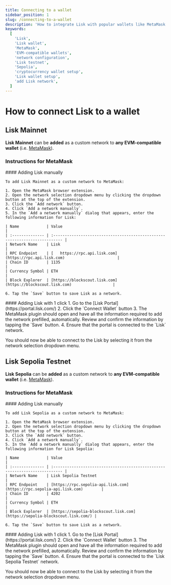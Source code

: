 ```yaml
---
title: Connecting to a wallet
sidebar_position: 1
slug: /connecting-to-a-wallet
description: 'How to integrate Lisk with popular wallets like MetaMask.'
keywords:
  [
    'Lisk',
    'Lisk wallet',
    'MetaMask',
    'EVM-compatible wallets',
    'network configuration',
    'Lisk testnet',
    'Sepolia',
    'cryptocurrency wallet setup',
    'Lisk wallet setup',
    'add Lisk network',
  ]
---
```



# How to connect Lisk to a wallet

## Lisk Mainnet

**Lisk Mainnet** can be **added** as a custom network to **any EVM-compatible wallet** (i.e. [MetaMask](https://metamask.io/)).

### Instructions for MetaMask

<Tabs>
  <TabItem value="manual" label="Adding Lisk manually" default>
    #### Adding Lisk manually

    To add Lisk Mainnet as a custom network to MetaMask:

    1. Open the MetaMask browser extension.
    2. Open the network selection dropdown menu by clicking the dropdown button at the top of the extension.
    3. Click the `Add network` button.
    4. Click `Add a network manually`.
    5. In the `Add a network manually` dialog that appears, enter the following information for Lisk:

    | Name            | Value                                                                       |
    | :-------------- | :-------------------------------------------------------------------------- |
    | Network Name    | Lisk                                                                        |
    | RPC Endpoint    | [	https://rpc.api.lisk.com](https://rpc.api.lisk.com)                       |
    | Chain ID        | 1135                                                                        |
    | Currency Symbol | ETH                                                                         |
    | Block Explorer  | [https://blockscout.lisk.com](https://blockscout.lisk.com)                  |

    6. Tap the `Save` button to save Lisk as a network.
  </TabItem>
  <TabItem value="1click" label="1-Click solution">
    #### Adding Lisk with 1 click
    1. Go to the [Lisk Portal](https://portal.lisk.com/)
    2. Click the `Connect Wallet` button
    3. The MetaMask plugin should open and have all the information required to add the network prefilled, automatically.
    Review and confirm the information by tapping the `Save` button.
    4. Ensure that the portal is connected to the `Lisk` network.
  </TabItem>
</Tabs>

You should now be able to connect to the Lisk by selecting it from the network selection dropdown menu.


## Lisk Sepolia Testnet

**Lisk Sepolia** can be **added** as a custom network to **any EVM-compatible wallet** (i.e. [MetaMask](https://metamask.io/)).

### Instructions for MetaMask

<Tabs>
  <TabItem value="manual" label="Adding Lisk manually" default>
    #### Adding Lisk manually

    To add Lisk Sepolia as a custom network to MetaMask:

    1. Open the MetaMask browser extension.
    2. Open the network selection dropdown menu by clicking the dropdown button at the top of the extension.
    3. Click the `Add network` button.
    4. Click `Add a network manually`.
    5. In the `Add a network manually` dialog that appears, enter the following information for Lisk Sepolia:

    | Name            | Value                                                                       |
    | :-------------- | :-------------------------------------------------------------------------- |
    | Network Name    | Lisk Sepolia Testnet                                                        |
    | RPC Endpoint    | [https://rpc.sepolia-api.lisk.com](https://rpc.sepolia-api.lisk.com)        |
    | Chain ID        | 4202                                                                        |
    | Currency Symbol | ETH                                                                         |
    | Block Explorer  | [https://sepolia-blockscout.lisk.com](https://sepolia-blockscout.lisk.com/) |

    6. Tap the `Save` button to save Lisk as a network.
  </TabItem>
  <TabItem value="1click" label="1-Click solution">
    #### Adding Lisk with 1 click
    1. Go to the [Lisk Portal](https://portal.lisk.com/)
    2. Click the `Connect Wallet` button
    3. The MetaMask plugin should open and have all the information required to add the network prefilled, automatically.
    Review and confirm the information by tapping the `Save` button.
    4. Ensure that the portal is connected to the `Lisk Sepolia Testnet` network.
  </TabItem>
</Tabs>

You should now be able to connect to the Lisk by selecting it from the network selection dropdown menu.






